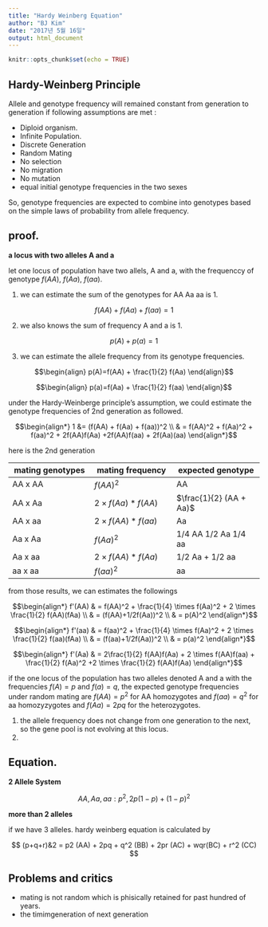 ```yaml
---
title: "Hardy Weinberg Equation"
author: "BJ Kim"
date: "2017년 5월 16일"
output: html_document
---
```


```r
knitr::opts_chunk$set(echo = TRUE)
```

## Hardy-Weinberg Principle

Allele and genotype frequency will remained constant from generation to generation if following assumptions are met : 

- Diploid organism.
- Infinite Population.
- Discrete Generation
- Random Mating
- No selection
- No migration
- No mutation
- equal initial genotype frequencies in the two sexes

So, genotype frequencies are expected to combine into genotypes based on the simple laws of probability from allele frequency.

## proof.

**a locus with two alleles A and a**

let one locus of population have two allels, A and a, with the frequenccy of genotype $f(AA)$, $f(Aa)$, $f(aa)$.

1. we can estimate the sum of the genotypes for AA Aa aa is 1.

$$ f(AA) + f(Aa) + f(aa) =1$$
 
2. we also knows the sum of frequency A and a is 1.

$$ p(A) + p(a) = 1$$

3. we can estimate the allele frequency from its genotype frequencies.

$$\begin{align} p(A)=f(AA) + \frac{1}{2} f(Aa) \end{align}$$ 

$$\begin{align} p(a)=f(Aa) + \frac{1}{2} f(aa) \end{align}$$


under the Hardy-Weinberge principle's assumption, we could estimate the genotype frequencies of 2nd generation as followed.

$$\begin{align*} 1 &= (f(AA) + f(Aa) + f(aa))^2 \\ & = f(AA)^2 + f(Aa)^2 + f(aa)^2 + 2f(AA)f(Aa) +2f(AA)f(aa) + 2f(Aa)(aa) \end{align*}$$

here is the 2nd generation

| mating genotypes | mating frequency | expected genotype |
|------------------|------------------|-------------------|
| AA x AA          | $f(AA)^2$        | AA                |
| AA x Aa          | $2 \times f(Aa) * f(AA)$ | $\frac{1}{2} (AA + Aa)$ | 
| AA x aa          | $2 \times f(AA) * f(aa)$ | Aa        | 
| Aa x Aa          | $f(Aa)^2$ | 1/4 AA 1/2 Aa 1/4 aa |
| Aa x aa          | $2 \times f(AA) * f(Aa)$ | 1/2 Aa + 1/2 aa |
| aa x aa          | $f(aa)^2$        | aa                |


from those results, we can estimates the followings

$$\begin{align*} f'(AA) & = f(AA)^2 + \frac{1}{4} \times f(Aa)^2 + 2 \times \frac{1}{2} f(AA)(fAa) \\
 & = (f(AA)+1/2f(Aa))^2 \\ 
 & = p(A)^2 \end{align*}$$


$$\begin{align*} f'(aa) & = f(aa)^2 + \frac{1}{4} \times f(Aa)^2 + 2 \times \frac{1}{2} f(aa)(fAa) \\
 & = (f(aa)+1/2f(Aa))^2 \\ 
 & = p(a)^2 \end{align*}$$


$$\begin{align*} f'(Aa) & = 2\frac{1}{2} f(AA)f(Aa) + 2 \times f(AA)f(aa) + \frac{1}{2} f(Aa)^2 +2 \times \frac{1}{2} f(AA)f(Aa) \end{align*}$$



if the one locus of the population has two alleles denoted A and a with the frequencies $f(A)=p$ and $f(a)=q$, the expected genotype frequencies under random mating are $f(AA)= p^2$ for AA homozygotes and $f(aa)= q^2$ for aa homozyzygotes and $f(Aa)= 2pq$ for the heterozygotes.




1. the allele frequency does not change from one generation to the next, so the gene pool is not evolving at this locus.
2. 

## Equation.


**2 Allele System**

$$AA, Aa, aa : p^2, 2p(1-p) + (1-p)^2$$

**more than 2 alleles**

if we have 3 alleles. hardy weinberg equation is calculated by

$$ (p+q+r)&2 = p2 (AA) + 2pq + q^2 (BB) + 2pr (AC) + wqr(BC) + r^2 (CC) $$

## Problems and critics

- mating is not random which is phisically retained for past hundred of years.
- the timimgeneration of next generation

